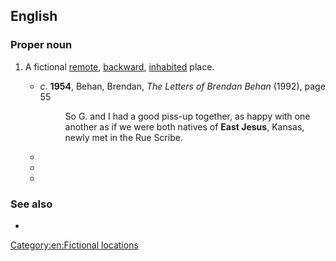 ==English==

===Proper noun===
{{en-proper noun|head=[[east|East]] [[Jesus]]}}

# {{lb|en|US}} A fictional [[remote]], [[backward]], [[inhabited]] place.
#* ''c''. '''1954''', Behan, Brendan, ''The Letters of Brendan Behan'' (1992), page 55
#*: So G. and I had a good piss-up together, as happy with one another as if we were both natives of '''East Jesus''', Kansas, newly met in the Rue Scribe.
#* {{quote-text|year=1998|author=Barbara Kingsolver|title=The Bean Trees: A Novel|page=102|passage=I'm just a plain hillbilly from '''East Jesus''' Nowhere with this adopted child that everybody keeps on telling me is dumb as a box of rocks.}}
#* {{quote-text|year=1999|author=Sarah Bird|title=Virgin of the Rodeo|page=70|passage=Only gave him seventy-five for the night; said he'd get the rest if he worked a black rodeo way the hell and gone over in '''East Jesus''', Texas.}}
#* {{quote-text|year=2000|author=David Gergen|title=Eyewitness to Power: The Essence of Leadership Nixon to Clinton|page=151|passage=Their staffs were also well looked after—except for the French, whom we packed off to motels in '''East Jesus''' in retaliation for their high-handedness toward the American delegation when they had been hosts a year earlier.}}

===See also===
* {{l|en|BFE}}

[[Category:en:Fictional locations]]